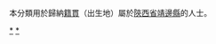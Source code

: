 {{Catnav|頁面分類|各種主題的頁面分類|依中国各省来作的分类|各地中国人|陝西人|榆林人}}
{{Catnav|頁面分類|人物|各國人物|中国人|各地中国人|陝西人|榆林人}}

本分類用於歸納[[籍貫|籍貫]]（出生地）屬於[[陝西省|陝西省]][[靖邊縣|靖邊縣]]的人士。

[[Category:榆林人|*]]
[[Category:靖边县|*]]